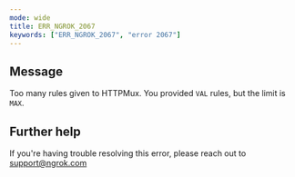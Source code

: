 ```yaml
---
mode: wide
title: ERR_NGROK_2067
keywords: ["ERR_NGROK_2067", "error 2067"]
---
```


## Message

Too many rules given to HTTPMux. You provided `VAL` rules, but the limit is `MAX`.

## Further help

If you're having trouble resolving this error, please reach out to [support@ngrok.com](mailto:support@ngrok.com?subject=Help%20with%20ERR_NGROK_2067)
